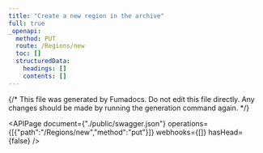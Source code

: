 ```yaml
---
title: "Create a new region in the archive"
full: true
_openapi:
  method: PUT
  route: /Regions/new
  toc: []
  structuredData:
    headings: []
    contents: []
---
```


{/* This file was generated by Fumadocs.
Do not edit this file directly. Any changes should be made by running the generation command again. */}

<APIPage document={"./public/swagger.json"} operations={[{"path":"/Regions/new","method":"put"}]} webhooks={[]} hasHead={false} />